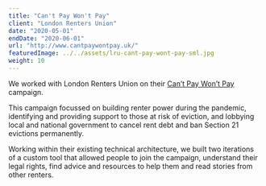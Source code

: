 ```yaml
---
title: "Can't Pay Won't Pay"
client: "London Renters Union"
date: "2020-05-01"
endDate: "2020-06-01"
url: "http://www.cantpaywontpay.uk/"
featuredImage: ../../assets/lru-cant-pay-wont-pay-sml.jpg
weight: 10
---
```


We worked with London Renters Union on their [Can’t Pay Won’t Pay](https://londonrentersunion.org/cantpaywontpay/) campaign.

This campaign focussed on building renter power during the pandemic, identifying and providing support to those at risk of eviction, and lobbying local and national government to cancel rent debt and ban Section 21 evictions permanently.

Working within their existing technical architecture, we built two iterations of a custom tool that allowed people to join the campaign, understand their legal rights, find advice and resources to help them and read stories from other renters.
